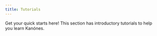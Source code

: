 ```yaml
---
title: Tutorials
---
```


Get your quick starts here! This section has introductory tutorials to help you learn Kanónes.

